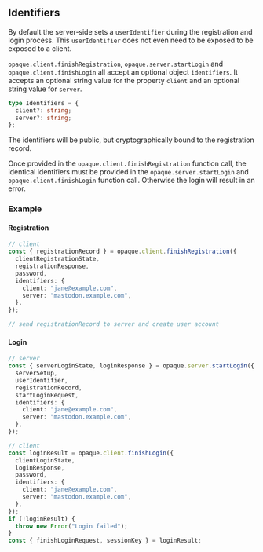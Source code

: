 ## Identifiers

By default the server-side sets a `userIdentifier` during the registration and login process. This `userIdentifier` does not even need to be exposed to be exposed to a client.

`opaque.client.finishRegistration`, `opaque.server.startLogin` and `opaque.client.finishLogin` all accept an optional object `identifiers`. It accepts an optional string value for the property `client` and an optional string value for `server`.

```ts
type Identifiers = {
  client?: string;
  server?: string;
};
```

The identifiers will be public, but cryptographically bound to the registration record.

Once provided in the `opaque.client.finishRegistration` function call, the identical identifiers must be provided in the `opaque.server.startLogin` and `opaque.client.finishLogin` function call. Otherwise the login will result in an error.

### Example

#### Registration

```ts
// client
const { registrationRecord } = opaque.client.finishRegistration({
  clientRegistrationState,
  registrationResponse,
  password,
  identifiers: {
    client: "jane@example.com",
    server: "mastodon.example.com",
  },
});

// send registrationRecord to server and create user account
```

#### Login

```ts
// server
const { serverLoginState, loginResponse } = opaque.server.startLogin({
  serverSetup,
  userIdentifier,
  registrationRecord,
  startLoginRequest,
  identifiers: {
    client: "jane@example.com",
    server: "mastodon.example.com",
  },
});
```

```ts
// client
const loginResult = opaque.client.finishLogin({
  clientLoginState,
  loginResponse,
  password,
  identifiers: {
    client: "jane@example.com",
    server: "mastodon.example.com",
  },
});
if (!loginResult) {
  throw new Error("Login failed");
}
const { finishLoginRequest, sessionKey } = loginResult;
```
